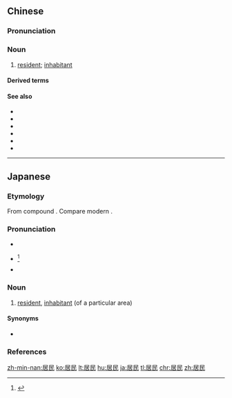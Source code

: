 ==Chinese==
{{zh-forms}}

===Pronunciation===
{{zh-pron
|m=jūmín
|c=geoi1 man4
|h=pfs=kî-mìn
|mn=ki-bîn/ku-bîn
|cat=n
}}

===Noun===
{{zh-noun}}

# [[resident]]; [[inhabitant]]
#: {{zh-x|居民 身份證|'''resident''' identity card}}

====Derived terms====
{{zh-der|居民區}}

====See also====
* {{zh-l|公民}}
* {{zh-l|居留}}
* {{zh-l|居住}}
* {{zh-l|平民}}
* {{zh-l|市民}}
* {{zh-l|移民}}

{{zh-cat|Intermediate}}

----

==Japanese==
{{ja-kanjitab|きょ|みん|yomi=on}}

===Etymology===
From {{etyl|ltc|ja|sort=きょみん}} compound {{m|ltc|居民|tr=*giu *min}}. Compare modern {{cog|zh|居民|tr=jūmín}}.

===Pronunciation===
* {{l|ja|sc=Latn|音読み|On'yomi}}
* {{ja-accent-common|h|きょ|みん}}<ref name="DJR">{{R:Daijirin}}</ref>
* {{IPA|lang=ja|[kjo̞mĩɴ]}}

===Noun===
{{ja-noun|きょみん}}

# [[resident]], [[inhabitant]] (of a particular area)

====Synonyms====
* {{ja-l|住民|じゅうみん|jūmin}}

===References===
<references/>

[[zh-min-nan:居民]]
[[ko:居民]]
[[lt:居民]]
[[hu:居民]]
[[ja:居民]]
[[tl:居民]]
[[chr:居民]]
[[zh:居民]]